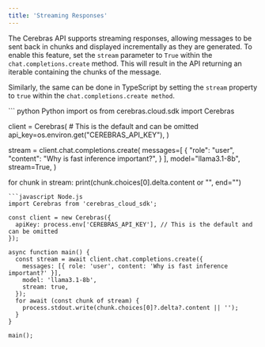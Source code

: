 ```yaml
---
title: 'Streaming Responses'
---
```


The Cerebras API supports streaming responses, allowing messages to be sent back in chunks and displayed incrementally as they are generated. To enable this feature, set the `stream` parameter to `True` within the `chat.completions.create` method. This will result in the API returning an iterable containing the chunks of the message. 

Similarly, the same can be done in TypeScript by setting the `stream` property to `true` within the `chat.completions.create method`. 


<CodeGroup>
``` python Python
import os
from cerebras.cloud.sdk import Cerebras

client = Cerebras(
    # This is the default and can be omitted
    api_key=os.environ.get("CEREBRAS_API_KEY"),
)

stream = client.chat.completions.create(
    messages=[
        {
            "role": "user",
            "content": "Why is fast inference important?",
        }
    ],
    model="llama3.1-8b",
    stream=True,
)

for chunk in stream:
    print(chunk.choices[0].delta.content or "", end="")
```
```javascript Node.js
import Cerebras from 'cerebras_cloud_sdk';

const client = new Cerebras({
  apiKey: process.env['CEREBRAS_API_KEY'], // This is the default and can be omitted
});

async function main() {
  const stream = await client.chat.completions.create({
    messages: [{ role: 'user', content: 'Why is fast inference important?' }],
    model: 'llama3.1-8b',
    stream: true,
  });
  for await (const chunk of stream) {
    process.stdout.write(chunk.choices[0]?.delta?.content || '');
  }
}

main();
```
</CodeGroup>